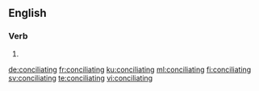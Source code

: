 ==English==

===Verb===
{{head|en|present participle}}

# {{present participle of|conciliate|lang=en|nocat=1}}

[[de:conciliating]]
[[fr:conciliating]]
[[ku:conciliating]]
[[ml:conciliating]]
[[fi:conciliating]]
[[sv:conciliating]]
[[te:conciliating]]
[[vi:conciliating]]